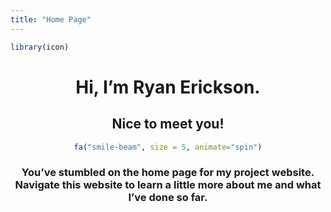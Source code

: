 ---
title: "Home Page"
---
```{r, echo = FALSE}
library(icon)
```
<center>

# Hi, I'm Ryan Erickson.
## Nice to meet you!

```{r, echo=FALSE}
fa("smile-beam", size = 5, animate="spin")
```

### You've stumbled on the home page for my project website. Navigate this website to learn a little more about me and what I've done so far.

</center>
